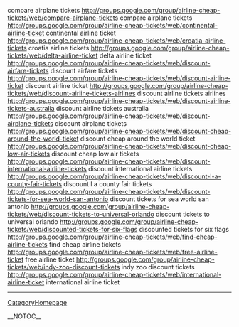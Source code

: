 compare airplane tickets http://groups.google.com/group/airline-cheap-tickets/web/compare-airplane-tickets compare airplane tickets
http://groups.google.com/group/airline-cheap-tickets/web/continental-airline-ticket continental airline ticket
http://groups.google.com/group/airline-cheap-tickets/web/croatia-airline-tickets croatia airline tickets
http://groups.google.com/group/airline-cheap-tickets/web/delta-airline-ticket delta airline ticket
http://groups.google.com/group/airline-cheap-tickets/web/discount-airfare-tickets discount airfare tickets
http://groups.google.com/group/airline-cheap-tickets/web/discount-airline-ticket discount airline ticket
http://groups.google.com/group/airline-cheap-tickets/web/discount-airline-tickets-airlines discount airline tickets airlines
http://groups.google.com/group/airline-cheap-tickets/web/discount-airline-tickets-australia discount airline tickets australia
http://groups.google.com/group/airline-cheap-tickets/web/discount-airplane-tickets discount airplane tickets
http://groups.google.com/group/airline-cheap-tickets/web/discount-cheap-around-the-world-ticket discount cheap around the world ticket
http://groups.google.com/group/airline-cheap-tickets/web/discount-cheap-low-air-tickets discount cheap low air tickets
http://groups.google.com/group/airline-cheap-tickets/web/discount-international-airline-tickets discount international airline tickets
http://groups.google.com/group/airline-cheap-tickets/web/discount-l-a-county-fair-tickets discount l a county fair tickets
http://groups.google.com/group/airline-cheap-tickets/web/discount-tickets-for-sea-world-san-antonio discount tickets for sea world san antonio
http://groups.google.com/group/airline-cheap-tickets/web/discount-tickets-to-universal-orlando discount tickets to universal orlando
http://groups.google.com/group/airline-cheap-tickets/web/discounted-tickets-for-six-flags discounted tickets for six flags
http://groups.google.com/group/airline-cheap-tickets/web/find-cheap-airline-tickets find cheap airline tickets
http://groups.google.com/group/airline-cheap-tickets/web/free-airline-ticket free airline ticket
http://groups.google.com/group/airline-cheap-tickets/web/indy-zoo-discount-tickets indy zoo discount tickets
http://groups.google.com/group/airline-cheap-tickets/web/international-airline-ticket international airline ticket
----
[[CategoryHomepage]]

__NOTOC__